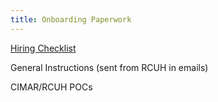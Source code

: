 ```yaml
---
title: Onboarding Paperwork
---
```


[Hiring Checklist](https://docs.google.com/spreadsheets/d/1c0ytT9lpYq_nSaTrdw0FW_U7tRS94vj_sfW4xp6hkcU/edit?gid=0#gid=0)

General Instructions (sent from RCUH in emails)

CIMAR/RCUH POCs
